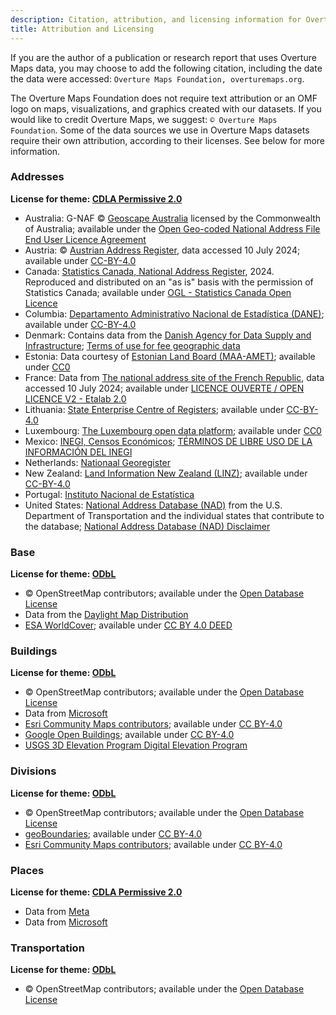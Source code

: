 ```yaml
---
description: Citation, attribution, and licensing information for Overture Maps data sources, data products, and visualizations created with Overture Maps datasets
title: Attribution and Licensing
---
```


If you are the author of a publication or research report that uses Overture Maps data, you may choose to add the following citation, including the date the data were accessed: `Overture Maps Foundation, overturemaps.org`. 

The Overture Maps Foundation does not require text attribution or an OMF logo on maps, visualizations, and graphics created with our datasets. If you would like to credit Overture Maps, we suggest: `© Overture Maps Foundation`. Some of the data sources we use in Overture Maps datasets require their own attribution, according to their licenses. See below for more information.

### Addresses
**License for theme: [CDLA Permissive 2.0](https://cdla.dev/permissive-2-0/)**
- Australia: G-NAF © [Geoscape Australia](https://geoscape.com.au/) licensed by the Commonwealth of Australia; available under the [Open Geo-coded National Address File End User Licence Agreement](https://geoscape.com.au/wp-content/uploads/2022/08/EULA-G-NAF-Core-1.pdf)
- Austria: © [Austrian Address Register](https://geometadatensuche.inspire.gv.at/metadatensuche/srv/ger/catalog.search#/metadata/bd28c2b0-4ea5-41c2-8847-b7e8711a6512), data accessed 10 July 2024; available under [CC-BY-4.0](https://creativecommons.org/licenses/by/4.0/)
- Canada: [Statistics Canada, National Address Register](https://www150.statcan.gc.ca/n1/pub/46-26-0002/462600022022001-eng.htm), 2024. Reproduced and distributed on an "as is" basis with the permission of Statistics Canada; available under [OGL - Statistics Canada Open Licence](https://www.statcan.gc.ca/en/reference/licence)
- Columbia: [Departamento Administrativo Nacional de Estadística (DANE)](https://www.dane.gov.co/); available under [CC-BY-4.0](https://creativecommons.org/licenses/by/4.0/)
- Denmark: Contains data from the [Danish Agency for Data Supply and Infrastructure](https://eng.sdfi.dk/); [Terms of use for fee geographic data](https://dataforsyningen.dk/asset/PDF/rettigheder_vilkaar/Vilk%C3%A5r%20for%20brug%20af%20frie%20geografiske%20data.pdf)
- Estonia: Data courtesy of [Estonian Land Board (MAA-AMET)](https://geoportaal.maaamet.ee/eng/); available under [CC0](https://creativecommons.org/public-domain/cc0/)
- France: Data from [The national address site of the French Republic](https://adresse.data.gouv.fr/), data accessed 10 July 2024; available under [LICENCE OUVERTE / OPEN LICENCE V2 - Etalab 2.0](https://etalab.gouv.fr/)
- Lithuania: [State Enterprise Centre of Registers](https://www.registrucentras.lt/en/); available under [CC-BY-4.0](https://creativecommons.org/licenses/by/4.0/)
- Luxembourg: [The Luxembourg open data platform](https://data.public.lu/fr/); available under [CC0](https://creativecommons.org/public-domain/cc0/)
- Mexico: [INEGI, Censos Económicos](https://en.www.inegi.org.mx/default.html); [TÉRMINOS DE LIBRE USO DE LA INFORMACIÓN DEL INEGI](https://www.inegi.org.mx/contenidos/inegi/doc/terminos_info.pdf)
- Netherlands: [Nationaal Georegister](https://www.nationaalgeoregister.nl/geonetwork/srv/dut/catalog.search#/home)
- New Zealand: [Land Information New Zealand (LINZ)](https://www.linz.govt.nz/); available under [CC-BY-4.0](https://creativecommons.org/licenses/by/4.0/)
- Portugal: [Instituto Nacional de Estatística](https://www.ine.pt/xportal/xmain?xpgid=ine_main&xpid=INE)
- United States: [National Address Database (NAD)](https://www.transportation.gov/gis/national-address-database) from the U.S. Department of Transportation and the individual states that contribute to the database; [National Address Database (NAD) Disclaimer](https://www.transportation.gov/mission/open/gis/national-address-database/national-address-database-nad-disclaimer)


### Base
**License for theme: [ODbL](https://opendatacommons.org/licenses/odbl/)** 
- © OpenStreetMap contributors; available under the [Open Database License](https://www.openstreetmap.org/copyright) 
- Data from the [Daylight Map Distribution](https://daylightmap.org/) 
- [ESA WorldCover](https://esa-worldcover.org/en/data-access); available under [CC BY 4.0 DEED](https://creativecommons.org/licenses/by/4.0/)


### Buildings
**License for theme: [ODbL](https://opendatacommons.org/licenses/odbl/)**
- © OpenStreetMap contributors; available under the [Open Database License](https://www.openstreetmap.org/copyright)
- Data from [Microsoft](https://www.microsoft.com/en-us/) 
- [Esri Community Maps contributors](https://communitymaps.arcgis.com/home/); available under [CC BY-4.0](https://creativecommons.org/licenses/by/4.0/)
- [Google Open Buildings](https://arxiv.org/abs/2107.12283); available under [CC BY-4.0](https://creativecommons.org/licenses/by/4.0/)
- [USGS 3D Elevation Program Digital Elevation Program](https://www.usgs.gov/3d-elevation-program)


### Divisions
**License for theme: [ODbL](https://opendatacommons.org/licenses/odbl/)**
- © OpenStreetMap contributors; available under the [Open Database License](https://www.openstreetmap.org/copyright) 
- [geoBoundaries](https://www.geoboundaries.org/); available under [CC BY-4.0](https://creativecommons.org/licenses/by/4.0/) 
- [Esri Community Maps contributors](https://communitymaps.arcgis.com/home/); available under [CC BY-4.0](https://creativecommons.org/licenses/by/4.0/)


### Places
**License for theme: [CDLA Permissive 2.0](https://cdla.dev/permissive-2-0/)**
- Data from [Meta](https://about.meta.com/)
- Data from [Microsoft](https://www.microsoft.com/en-us/)


### Transportation
**License for theme: [ODbL](https://opendatacommons.org/licenses/odbl/)**
- © OpenStreetMap contributors; available under the [Open Database License](https://www.openstreetmap.org/copyright)






